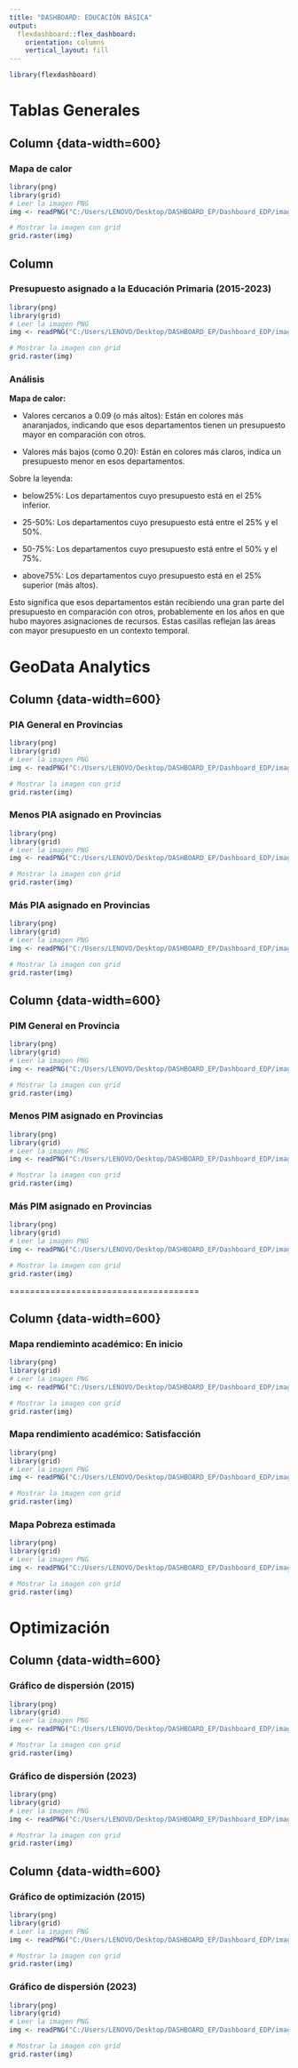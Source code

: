 ```yaml
---
title: "DASHBOARD: EDUCACIÓN BÁSICA"
output: 
  flexdashboard::flex_dashboard:
    orientation: columns
    vertical_layout: fill
---
```


```r
library(flexdashboard)
```

Tablas Generales {data-icon="fa-signal"}
===================================== 




Column {data-width=600}{.tabset}
-----------------------------------------------------------------------

### Mapa de calor
```r
library(png)
library(grid)
# Leer la imagen PNG
img <- readPNG("C:/Users/LENOVO/Desktop/DASHBOARD_EP/Dashboard_EDP/images/Mapa_calor.png")  # Asegúrate de poner la ruta correcta

# Mostrar la imagen con grid
grid.raster(img)

```


Column {data-width=600}
-----------------------------------------------------------------------

### Presupuesto asignado a la Educación Primaria (2015-2023)
```r
library(png)
library(grid)
# Leer la imagen PNG
img <- readPNG("C:/Users/LENOVO/Desktop/DASHBOARD_EP/Dashboard_EDP/images/PRESUPUESTO_TOTAL.png")  # Asegúrate de poner la ruta correcta

# Mostrar la imagen con grid
grid.raster(img)

```


### Análisis

**Mapa de calor:**

- Valores cercanos a 0.09 (o más altos): Están en colores más anaranjados, indicando que esos departamentos tienen un presupuesto mayor en comparación con otros.

- Valores más bajos (como 0.20): Están en colores más claros, indica un presupuesto menor en esos departamentos.

Sobre la leyenda:

- below25%: Los departamentos cuyo presupuesto está en el 25% inferior.

- 25-50%: Los departamentos cuyo presupuesto está entre el 25% y el 50%.

- 50-75%: Los departamentos cuyo presupuesto está entre el 50% y el 75%.

- above75%: Los departamentos cuyo presupuesto está en el 25% superior (más altos).

Esto significa que esos departamentos están recibiendo una gran parte del presupuesto en comparación con otros, probablemente en los años en que hubo mayores asignaciones de recursos. Estas casillas reflejan las áreas con mayor presupuesto en un contexto temporal.

GeoData Analytics {data-icon="fa-table"}
=====================================  

Column {data-width=600}{.tabset}
-----------------------------------------------------------------------

### PIA General en Provincias

```r
library(png)
library(grid)
# Leer la imagen PNG
img <- readPNG("C:/Users/LENOVO/Desktop/DASHBOARD_EP/Dashboard_EDP/images/PIA_GEN.png")  # Asegúrate de poner la ruta correcta

# Mostrar la imagen con grid
grid.raster(img)

```

### Menos PIA asignado en Provincias 
```r
library(png)
library(grid)
# Leer la imagen PNG
img <- readPNG("C:/Users/LENOVO/Desktop/DASHBOARD_EP/Dashboard_EDP/images/MENOS_PIA.png")  # Asegúrate de poner la ruta correcta

# Mostrar la imagen con grid
grid.raster(img)

```

### Más PIA asignado en Provincias 
```r
library(png)
library(grid)
# Leer la imagen PNG
img <- readPNG("C:/Users/LENOVO/Desktop/DASHBOARD_EP/Dashboard_EDP/images/MAS_PIA.png")  # Asegúrate de poner la ruta correcta

# Mostrar la imagen con grid
grid.raster(img)

```

Column {data-width=600}{.tabset}
-----------------------------------------------------------------------
### PIM General en Provincia
```r
library(png)
library(grid)
# Leer la imagen PNG
img <- readPNG("C:/Users/LENOVO/Desktop/DASHBOARD_EP/Dashboard_EDP/images/PIM_GEN.png")  # Asegúrate de poner la ruta correcta

# Mostrar la imagen con grid
grid.raster(img)

```

### Menos PIM asignado en Provincias 
```r
library(png)
library(grid)
# Leer la imagen PNG
img <- readPNG("C:/Users/LENOVO/Desktop/DASHBOARD_EP/Dashboard_EDP/images/MENOS_PIM.png")  # Asegúrate de poner la ruta correcta

# Mostrar la imagen con grid
grid.raster(img)

```


### Más PIM asignado en Provincias 
```r
library(png)
library(grid)
# Leer la imagen PNG
img <- readPNG("C:/Users/LENOVO/Desktop/DASHBOARD_EP/Dashboard_EDP/images/MAS_PIM.png")  # Asegúrate de poner la ruta correcta

# Mostrar la imagen con grid
grid.raster(img)

```


===================================== 

Column {data-width=600}{.tabset}
-----------------------------------------------------------------------
### Mapa rendieminto académico: En inicio
```r
library(png)
library(grid)
# Leer la imagen PNG
img <- readPNG("C:/Users/LENOVO/Desktop/DASHBOARD_EP/Dashboard_EDP/images/RENDIMIENTO_ACAD_INICIO.png")  # Asegúrate de poner la ruta correcta

# Mostrar la imagen con grid
grid.raster(img)

```


### Mapa rendimiento académico: Satisfacción
```r
library(png)
library(grid)
# Leer la imagen PNG
img <- readPNG("C:/Users/LENOVO/Desktop/DASHBOARD_EP/Dashboard_EDP/images/RENDIMIENTO_ACAD_SATISFAC.png")  # Asegúrate de poner la ruta correcta

# Mostrar la imagen con grid
grid.raster(img)

```


### Mapa Pobreza estimada
```r
library(png)
library(grid)
# Leer la imagen PNG
img <- readPNG("C:/Users/LENOVO/Desktop/DASHBOARD_EP/Dashboard_EDP/images/POBREZA.png")  # Asegúrate de poner la ruta correcta

# Mostrar la imagen con grid
grid.raster(img)

```



Optimización {data-icon="fa-cogs"}
===================================== 

Column {data-width=600}{.tabset}
-----------------------------------------------------------------------

### Gráfico de dispersión (2015)

```r
library(png)
library(grid)
# Leer la imagen PNG
img <- readPNG("C:/Users/LENOVO/Desktop/DASHBOARD_EP/Dashboard_EDP/images/visualization.png")  # Asegúrate de poner la ruta correcta

# Mostrar la imagen con grid
grid.raster(img)

```

### Gráfico de dispersión (2023)

```r
library(png)
library(grid)
# Leer la imagen PNG
img <- readPNG("C:/Users/LENOVO/Desktop/DASHBOARD_EP/Dashboard_EDP/images/vis1.png")  # Asegúrate de poner la ruta correcta

# Mostrar la imagen con grid
grid.raster(img)

```



Column {data-width=600}{.tabset}
-----------------------------------------------------------------------

### Gráfico de optimización (2015)

```r
library(png)
library(grid)
# Leer la imagen PNG
img <- readPNG("C:/Users/LENOVO/Desktop/DASHBOARD_EP/Dashboard_EDP/images/visualization (2).png")  # Asegúrate de poner la ruta correcta

# Mostrar la imagen con grid
grid.raster(img)

```


### Gráfico de dispersión (2023)

```r
library(png)
library(grid)
# Leer la imagen PNG
img <- readPNG("C:/Users/LENOVO/Desktop/DASHBOARD_EP/Dashboard_EDP/images/vis2.png")  # Asegúrate de poner la ruta correcta

# Mostrar la imagen con grid
grid.raster(img)

```
